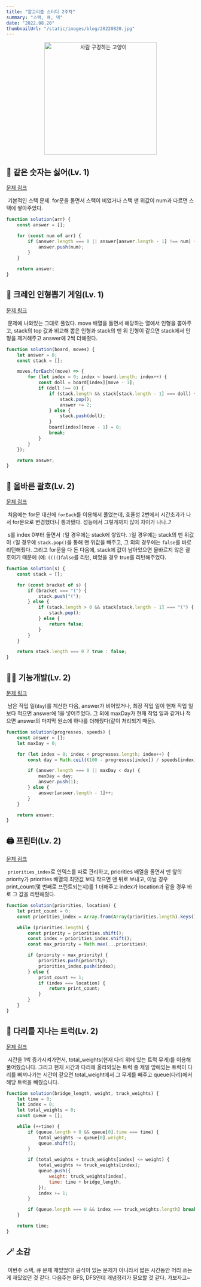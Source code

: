 ```yaml
---
title: "알고리즘 스터디 2주차"
summary: "스택, 큐, 덱"
date: "2022.08.20"
thumbnailUrl: "/static/images/blog/20220820.jpg"
---
```


<div align="center">
	<img src="/static/images/blog/20220820.jpg" width="300px" alt="사람 구경하는 고양이" />
</div>

## 🫧 같은 숫자는 싫어(Lv. 1)

[문제 링크](https://school.programmers.co.kr/learn/courses/30/lessons/12906)

&nbsp;기본적인 스택 문제. for문을 돌면서 스택이 비었거나 스택 맨 위값이 num과 다르면 스택에 쌓아주었다.

```javascript
function solution(arr) {
	const answer = [];

	for (const num of arr) {
		if (answer.length === 0 || answer[answer.length - 1] !== num) {
			answer.push(num);
		}
	}

	return answer;
}
```

## 🐻 크레인 인형뽑기 게임(Lv. 1)

[문제 링크](https://school.programmers.co.kr/learn/courses/30/lessons/64061?language=javascript)

&nbsp;문제에 나와있는 그대로 풀었다. move 배열을 돌면서 해당하는 열에서 인형을 뽑아주고, stack의 top 값과 비교해 뽑은 인형과 stack의 맨 위 인형이 같으면 stack에서 인형을 제거해주고 answer에 2씩 더해줬다.

```javascript
function solution(board, moves) {
	let answer = 0;
	const stack = [];

	moves.forEach((move) => {
		for (let index = 0; index < board.length; index++) {
			const doll = board[index][move - 1];
			if (doll !== 0) {
				if (stack.length && stack[stack.length - 1] === doll) {
					stack.pop();
					answer += 2;
				} else {
					stack.push(doll);
				}
				board[index][move - 1] = 0;
				break;
			}
		}
	});

	return answer;
}
```

## 🥊 올바른 괄호(Lv. 2)

[문제 링크](https://school.programmers.co.kr/learn/courses/30/lessons/12909)

&nbsp;처음에는 for문 대신에 `forEach`를 이용해서 풀었는데, 효율성 2번에서 시간초과가 나서 for문으로 변경했더니 통과됐다. 성능에서 그렇게까지 많이 차이가 나나..?

&nbsp;s를 index 0부터 돌면서 `(`일 경우에는 stack에 쌓았다. `)`일 경우에는 stack의 맨 위값이 `(`일 경우에 `stack.pop()`을 통해 맨 위값을 빼주고, 그 외의 경우에는 `false`를 바로 리턴해줬다. 그리고 for문을 다 돈 다음에, stack에 값이 남아있으면 올바르지 않은 괄호이기 때문에 (예: `((((`)`false`를 리턴, 비었을 경우 true를 리턴해주었다.

```javascript
function solution(s) {
	const stack = [];

	for (const bracket of s) {
		if (bracket === "(") {
			stack.push("(");
		} else {
			if (stack.length > 0 && stack[stack.length - 1] === "(") {
				stack.pop();
			} else {
				return false;
			}
		}
	}

	return stack.length === 0 ? true : false;
}
```

## 🧑‍💻 기능개발(Lv. 2)

[문제 링크](https://school.programmers.co.kr/learn/courses/30/lessons/42586?language=javascript)

&nbsp;남은 작업 일(`day`)를 계산한 다음, answer가 비어있거나, 최장 작업 일이 현재 작업 일보다 적으면 answer에 1을 넣어주었다. 그 외에 maxDay가 현재 작업 일과 같거나 적으면 answer의 마지막 원소에 하나를 더해줬다(같이 처리되기 때문).

```javascript
function solution(progresses, speeds) {
	const answer = [];
	let maxDay = 0;

	for (let index = 0; index < progresses.length; index++) {
		const day = Math.ceil((100 - progresses[index]) / speeds[index]);

		if (answer.length === 0 || maxDay < day) {
			maxDay = day;
			answer.push(1);
		} else {
			answer[answer.length - 1]++;
		}
	}

	return answer;
}
```

## 🖨 프린터(Lv. 2)

[문제 링크](https://school.programmers.co.kr/learn/courses/30/lessons/42587)

&nbsp;`priorities_index`로 인덱스를 따로 관리하고, priorities 배열을 돌면서 맨 앞의 priority가 priorities 배열의 최댓값 보다 작으면 맨 뒤로 보내고, 아닐 경우 print_count(몇 번째로 프린트되는지)를 1 더해주고 index가 location과 같을 경우 바로 그 값을 리턴해줬다.

```javascript
function solution(priorities, location) {
	let print_count = 0;
	const priorities_index = Array.from(Array(priorities.length).keys());

	while (priorities.length) {
		const priority = priorities.shift();
		const index = priorities_index.shift();
		const max_priority = Math.max(...priorities);

		if (priority < max_priority) {
			priorities.push(priority);
			priorities_index.push(index);
		} else {
			print_count += 1;
			if (index === location) {
				return print_count;
			}
		}
	}
}
```

## 🚚 다리를 지나는 트럭(Lv. 2)

[문제 링크](https://school.programmers.co.kr/learn/courses/30/lessons/42584)

&nbsp;시간을 1씩 증가시켜가면서, total_weights(현재 다리 위에 있는 트럭 무게)를 이용해 풀어줬습니다. 그리고 현재 시간과 다리에 올라와있는 트럭 중 제일 앞에있는 트럭이 다리를 빠져나가는 시간이 같으면 total_weight에서 그 무게를 빼주고 queue(다리)에서 해당 트럭을 빼줬습니다.

```javascript
function solution(bridge_length, weight, truck_weights) {
	let time = 0;
	let index = 0;
	let total_weights = 0;
	const queue = [];

	while (++time) {
		if (queue.length > 0 && queue[0].time === time) {
			total_weights -= queue[0].weight;
			queue.shift();
		}

		if (total_weights + truck_weights[index] <= weight) {
			total_weights += truck_weights[index];
			queue.push({
				weight: truck_weights[index],
				time: time + bridge_length,
			});
			index += 1;
		}

		if (queue.length === 0 && index === truck_weights.length) break;
	}

	return time;
}
```

## 🪄 소감

&nbsp;이번주 스택, 큐 문제 재밌었다! 공식이 있는 문제가 아니라서 짧은 시간동안 머리 쓰는 게 재밌었던 것 같다. 다음주는 BFS, DFS인데 개념정리가 필요할 것 같다. 가보자고~
